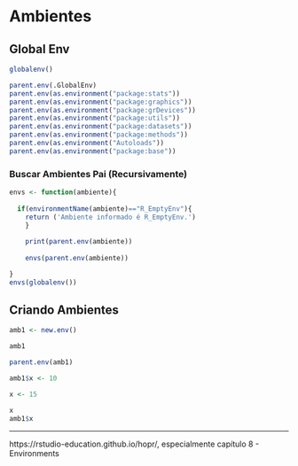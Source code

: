 # Ambientes

## Global Env

```r
globalenv()

parent.env(.GlobalEnv)
parent.env(as.environment("package:stats"))
parent.env(as.environment("package:graphics"))
parent.env(as.environment("package:grDevices"))
parent.env(as.environment("package:utils"))
parent.env(as.environment("package:datasets"))
parent.env(as.environment("package:methods"))
parent.env(as.environment("Autoloads"))
parent.env(as.environment("package:base"))


```

### Buscar Ambientes Pai (Recursivamente)
```r

envs <- function(ambiente){
 
  if(environmentName(ambiente)=="R_EmptyEnv"){
    return ('Ambiente informado é R_EmptyEnv.')
    }
    
    print(parent.env(ambiente))
    
    envs(parent.env(ambiente))

}
envs(globalenv())

```


## Criando Ambientes

```r
amb1 <- new.env()

amb1

parent.env(amb1)

amb1$x <- 10

x <- 15

x
amb1$x

```

---------------------
https://rstudio-education.github.io/hopr/, especialmente capítulo 8 - Environments
